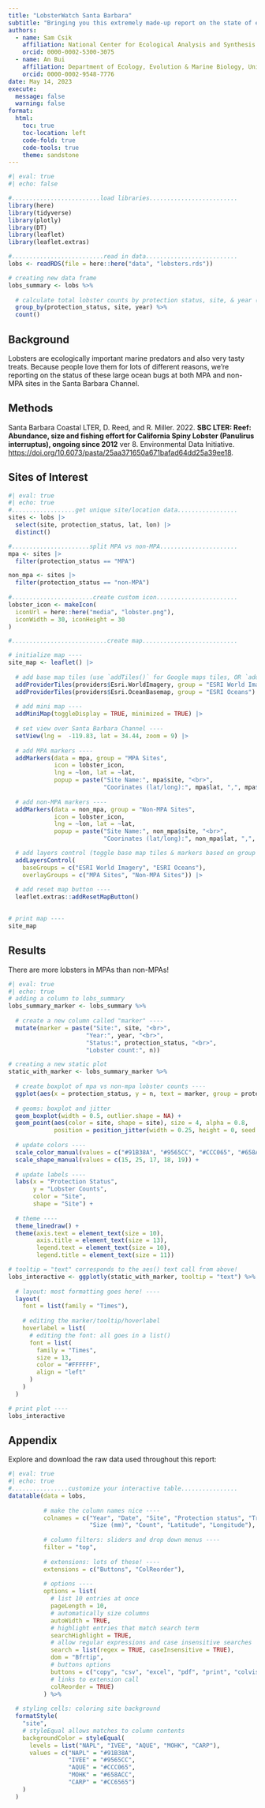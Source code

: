 ```yaml
---
title: "LobsterWatch Santa Barbara"
subtitle: "Bringing you this extremely made-up report on the state of everyone's favorite crustacean"
authors:
  - name: Sam Csik
    affiliation: National Center for Ecological Analysis and Synthesis
    orcid: 0000-0002-5300-3075
  - name: An Bui
    affiliation: Department of Ecology, Evolution & Marine Biology, University of California, Santa Barbara
    orcid: 0000-0002-9548-7776
date: May 14, 2023
execute:
  message: false
  warning: false
format:
  html:
    toc: true
    toc-location: left
    code-fold: true
    code-tools: true
    theme: sandstone
---
```


```r
#| eval: true
#| echo: false

#.........................load libraries.........................
library(here)
library(tidyverse)
library(plotly)
library(DT)
library(leaflet)
library(leaflet.extras)

#..........................read in data..........................
lobs <- readRDS(file = here::here("data", "lobsters.rds"))

# creating new data frame
lobs_summary <- lobs %>% 
  
  # calculate total lobster counts by protection status, site, & year (each point will represent lobster counts at a single site for each year from 2012-2018) ----
  group_by(protection_status, site, year) %>% 
  count()
```

## Background

Lobsters are ecologically important marine predators and also very tasty treats. Because people love them for lots of different reasons, we're reporting on the status of these large ocean bugs at both MPA and non-MPA sites in the Santa Barbara Channel.

## Methods

Santa Barbara Coastal LTER, D. Reed, and R. Miller. 2022. **SBC LTER: Reef: Abundance, size and fishing effort for California Spiny Lobster (Panulirus interruptus), ongoing since 2012** ver 8. Environmental Data Initiative. <https://doi.org/10.6073/pasta/25aa371650a671bafad64dd25a39ee18>.

## Sites of Interest

```r
#| eval: true
#| echo: true
#..................get unique site/location data.................
sites <- lobs |> 
  select(site, protection_status, lat, lon) |> 
  distinct()

#......................split MPA vs non-MPA......................
mpa <- sites |> 
  filter(protection_status == "MPA")

non_mpa <- sites |> 
  filter(protection_status == "non-MPA")
  
#.......................create custom icon.......................
lobster_icon <- makeIcon(
  iconUrl = here::here("media", "lobster.png"),
  iconWidth = 30, iconHeight = 30
)

#...........................create map...........................

# initialize map ----
site_map <- leaflet() |> 
  
  # add base map tiles (use `addTiles()` for Google maps tiles, OR `addProviderTiles()` for 3rd party base maps: https://leaflet-extras.github.io/leaflet-providers/preview/) ----
  addProviderTiles(providers$Esri.WorldImagery, group = "ESRI World Imagery") |> # modify base map appearance with options: `providerTileOptions(opacity = 0.5, noWrap = FALSE)`
  addProviderTiles(providers$Esri.OceanBasemap, group = "ESRI Oceans") |> 
  
  # add mini map ----
  addMiniMap(toggleDisplay = TRUE, minimized = TRUE) |> 
  
  # set view over Santa Barbara Channel ----
  setView(lng =  -119.83, lat = 34.44, zoom = 9) |> 
  
  # add MPA markers ----
  addMarkers(data = mpa, group = "MPA Sites",
             icon = lobster_icon,
             lng = ~lon, lat = ~lat,
             popup = paste("Site Name:", mpa$site, "<br>",
                           "Coorinates (lat/long):", mpa$lat, ",", mpa$lon)) |>
  
  # add non-MPA markers ----
  addMarkers(data = non_mpa, group = "Non-MPA Sites",
             icon = lobster_icon,
             lng = ~lon, lat = ~lat,
             popup = paste("Site Name:", non_mpa$site, "<br>",
                           "Coorinates (lat/long):", non_mpa$lat, ",", non_mpa$lon)) |>

  # add layers control (toggle base map tiles & markers based on group IDs) ----
  addLayersControl(
    baseGroups = c("ESRI World Imagery", "ESRI Oceans"),
    overlayGroups = c("MPA Sites", "Non-MPA Sites")) |> 
  
  # add reset map button ----
  leaflet.extras::addResetMapButton()
                   

# print map ----
site_map
```

## Results

There are more lobsters in MPAs than non-MPAs!

```r
#| eval: true
#| echo: true
# adding a column to lobs_summary 
lobs_summary_marker <- lobs_summary %>% 
  
  # create a new column called "marker" ----
  mutate(marker = paste("Site:", site, "<br>",
                      "Year:", year, "<br>",
                      "Status:", protection_status, "<br>",
                      "Lobster count:", n))

# creating a new static plot
static_with_marker <- lobs_summary_marker %>% 
  
  # create boxplot of mpa vs non-mpa lobster counts ----
  ggplot(aes(x = protection_status, y = n, text = marker, group = protection_status)) +
  
  # geoms: boxplot and jitter
  geom_boxplot(width = 0.5, outlier.shape = NA) +
  geom_point(aes(color = site, shape = site), size = 4, alpha = 0.8, 
             position = position_jitter(width = 0.25, height = 0, seed = 1)) +
  
  # update colors ----
  scale_color_manual(values = c("#91B38A", "#9565CC", "#CCC065", "#658ACC", "#CC6565")) +
  scale_shape_manual(values = c(15, 25, 17, 18, 19)) +
  
  # update labels ----
  labs(x = "Protection Status",
       y = "Lobster Counts",
       color = "Site", 
       shape = "Site") + 
  
  # theme ----
  theme_linedraw() +
  theme(axis.text = element_text(size = 10),
        axis.title = element_text(size = 13),
        legend.text = element_text(size = 10),
        legend.title = element_text(size = 11))

# tooltip = "text" corresponds to the aes() text call from above!
lobs_interactive <- ggplotly(static_with_marker, tooltip = "text") %>% 
  
  # layout: most formatting goes here! ----
  layout(
    font = list(family = "Times"),
  
    # editing the marker/tooltip/hoverlabel
    hoverlabel = list(
      # editing the font: all goes in a list()
      font = list(
        family = "Times",
        size = 13,
        color = "#FFFFFF",
        align = "left"
      )
    )
  )

# print plot ----
lobs_interactive
```

## Appendix

Explore and download the raw data used throughout this report:

```r
#| eval: true
#| echo: true
#................customize your interactive table................
datatable(data = lobs, 
          
          # make the column names nice ----
          colnames = c("Year", "Date", "Site", "Protection status", "Transect", "Replicate", 
                       "Size (mm)", "Count", "Latitude", "Longitude"),
          
          # column filters: sliders and drop down menus ----
          filter = "top", 
          
          # extensions: lots of these! ----
          extensions = c("Buttons", "ColReorder"),
          
          # options ----
          options = list(
            # list 10 entries at once
            pageLength = 10, 
            # automatically size columns
            autoWidth = TRUE,
            # highlight entries that match search term
            searchHighlight = TRUE,
            # allow regular expressions and case insensitive searches
            search = list(regex = TRUE, caseInsensitive = TRUE),
            dom = "Bfrtip",
            # buttons options
            buttons = c("copy", "csv", "excel", "pdf", "print", "colvis"),
            # links to extension call
            colReorder = TRUE)
          ) %>% 
  
  # styling cells: coloring site background
  formatStyle(
    "site",
    # styleEqual allows matches to column contents
    backgroundColor = styleEqual(
      levels = list("NAPL", "IVEE", "AQUE", "MOHK", "CARP"),
      values = c("NAPL" = "#91B38A", 
                 "IVEE" = "#9565CC", 
                 "AQUE" = "#CCC065", 
                 "MOHK" = "#658ACC", 
                 "CARP" = "#CC6565")
    )
  )
```

